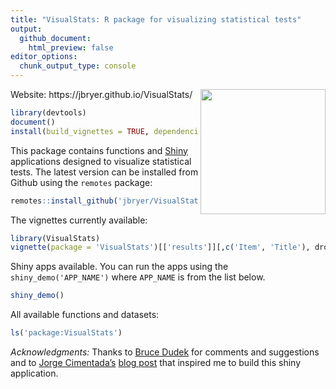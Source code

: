 ```yaml
---
title: "VisualStats: R package for visualizing statistical tests"
output:
  github_document:
    html_preview: false
editor_options:
  chunk_output_type: console
---
```


<a href='https://github.com/jbryer/VisualStats'><img src='VisualStats.png' align="right" height="200" /></a>

Website: https://jbryer.github.io/VisualStats/

```r
library(devtools)
document()
install(build_vignettes = TRUE, dependencies = FALSE)
```

This package contains functions and [Shiny](https://shiny.rstudio.com) applications designed to visualize statistical tests. The latest version can be installed from Github using the `remotes` package:

```r
remotes::install_github('jbryer/VisualStats')
```

The vignettes currently available:

```r
library(VisualStats)
vignette(package = 'VisualStats')[['results']][,c('Item', 'Title'), drop = FALSE]
```

Shiny apps available. You can run the apps using the `shiny_demo('APP_NAME')` where `APP_NAME` is from the list below.

```r
shiny_demo()
```

All available functions and datasets:

```r
ls('package:VisualStats')
```


*Acknowledgments:* Thanks to [Bruce Dudek](https://www.albany.edu/psychology/statistics/shinypsych.htm) for comments and suggestions and to [Jorge Cimentada's](https://cimentadaj.github.io) [blog post](https://cimentadaj.github.io/blog/2020-11-26-maximum-likelihood-distilled/maximum-likelihood-distilled/) that inspired me to build this shiny application.

